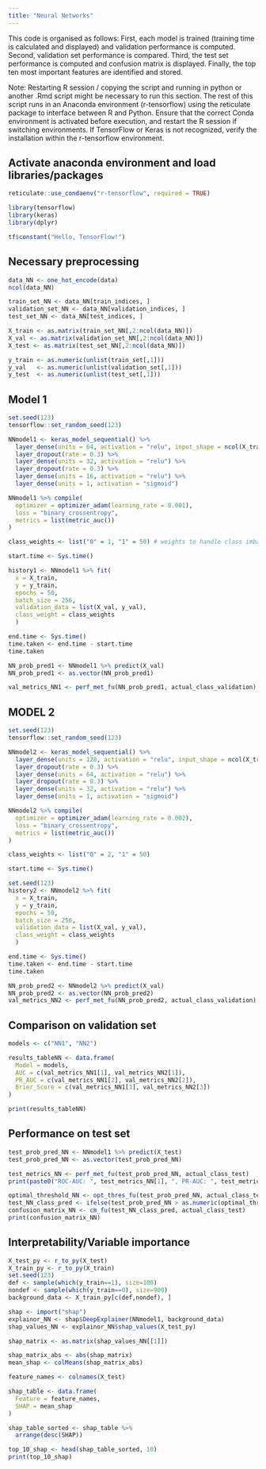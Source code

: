 ```yaml
---
title: "Neural Networks"
---
```


This code is organised as follows: 
First, each model is trained (training time is calculated and displayed) and validation performance is computed.
Second, validation set performance is compared.
Third, the test set performance is computed and confusion matrix is displayed. 
Finally, the top ten most important features are identified and stored.

Note: Restarting R session / copying the script and running in python or another
.Rmd script might be necessary to run this section. The rest of this script 
runs in an Anaconda environment (r-tensorflow) using the reticulate package to 
interface between R and Python. Ensure that the correct Conda environment is 
activated before execution, and restart the R session if switching environments.
If TensorFlow or Keras is not recognized, verify the installation within the 
r-tensorflow environment.


## Activate anaconda environment and load libraries/packages
```r
reticulate::use_condaenv("r-tensorflow", required = TRUE)

library(tensorflow)
library(keras)
library(dplyr)

tf$constant("Hello, TensorFlow!")
```


## Necessary preprocessing
```r
data_NN <- one_hot_encode(data)
ncol(data_NN)

train_set_NN <- data_NN[train_indices, ]
validation_set_NN <- data_NN[validation_indices, ]
test_set_NN <- data_NN[test_indices, ]

X_train <- as.matrix(train_set_NN[,2:ncol(data_NN)])
X_val <- as.matrix(validation_set_NN[,2:ncol(data_NN)])
X_test <- as.matrix(test_set_NN[,2:ncol(data_NN)])

y_train <- as.numeric(unlist(train_set[,1]))
y_val   <- as.numeric(unlist(validation_set[,1]))
y_test  <- as.numeric(unlist(test_set[,1]))
```



## Model 1

```r
set.seed(123) 
tensorflow::set_random_seed(123)

NNmodel1 <- keras_model_sequential() %>%
  layer_dense(units = 64, activation = "relu", input_shape = ncol(X_train)) %>%
  layer_dropout(rate = 0.3) %>%
  layer_dense(units = 32, activation = "relu") %>%
  layer_dropout(rate = 0.3) %>%
  layer_dense(units = 16, activation = "relu") %>%
  layer_dense(units = 1, activation = "sigmoid")

NNmodel1 %>% compile(
  optimizer = optimizer_adam(learning_rate = 0.001),
  loss = "binary_crossentropy",
  metrics = list(metric_auc())
)

class_weights <- list("0" = 1, "1" = 50) # weights to handle class imbalance

start.time <- Sys.time()

history1 <- NNmodel1 %>% fit(
  x = X_train,
  y = y_train,
  epochs = 50,
  batch_size = 256,
  validation_data = list(X_val, y_val),
  class_weight = class_weights
  )

end.time <- Sys.time()
time.taken <- end.time - start.time
time.taken

NN_prob_pred1 <- NNmodel1 %>% predict(X_val)
NN_prob_pred1 <- as.vector(NN_prob_pred1)

val_metrics_NN1 <- perf_met_fu(NN_prob_pred1, actual_class_validation)
```



## MODEL 2

```r
set.seed(123)  
tensorflow::set_random_seed(123)

NNmodel2 <- keras_model_sequential() %>%
  layer_dense(units = 128, activation = "relu", input_shape = ncol(X_train)) %>%
  layer_dropout(rate = 0.3) %>%
  layer_dense(units = 64, activation = "relu") %>%
  layer_dropout(rate = 0.3) %>%
  layer_dense(units = 32, activation = "relu") %>%
  layer_dense(units = 1, activation = "sigmoid")

NNmodel2 %>% compile(
  optimizer = optimizer_adam(learning_rate = 0.002),
  loss = "binary_crossentropy",
  metrics = list(metric_auc())
)

class_weights <- list("0" = 2, "1" = 50)

start.time <- Sys.time()

set.seed(123)
history2 <- NNmodel2 %>% fit(
  x = X_train,
  y = y_train,
  epochs = 50,
  batch_size = 256,
  validation_data = list(X_val, y_val),
  class_weight = class_weights
  )

end.time <- Sys.time()
time.taken <- end.time - start.time
time.taken

NN_prob_pred2 <- NNmodel2 %>% predict(X_val)
NN_prob_pred2 <- as.vector(NN_prob_pred2)
val_metrics_NN2 <- perf_met_fu(NN_prob_pred2, actual_class_validation)
```



## Comparison on validation set

```r
models <- c("NN1", "NN2")

results_tableNN <- data.frame(
  Model = models,
  AUC = c(val_metrics_NN1[1], val_metrics_NN2[1]),
  PR_AUC = c(val_metrics_NN1[2], val_metrics_NN2[2]),
  Brier_Score = c(val_metrics_NN1[3], val_metrics_NN2[3])
)

print(results_tableNN)
```



## Performance on test set

```r
test_prob_pred_NN <- NNmodel1 %>% predict(X_test)
test_prob_pred_NN <- as.vector(test_prob_pred_NN)

test_metrics_NN <- perf_met_fu(test_prob_pred_NN, actual_class_test)
print(paste0("ROC-AUC: ", test_metrics_NN[1], ", PR-AUC: ", test_metrics_NN[2], ", Brier score: ", test_metrics_NN[3]))

optimal_threshold_NN <- opt_thres_fu(test_prob_pred_NN, actual_class_test)
test_NN_class_pred <- ifelse(test_prob_pred_NN > as.numeric(optimal_threshold_NN)[1], 1, 0)
confusion_matrix_NN <- cm_fu(test_NN_class_pred, actual_class_test)
print(confusion_matrix_NN)
```




## Interpretability/Variable importance

```r
X_test_py <- r_to_py(X_test)
X_train_py <- r_to_py(X_train)
set.seed(123)
def <- sample(which(y_train==1), size=100)
nondef <- sample(which(y_train==0), size=900)
background_data <- X_train_py[c(def,nondef), ]

shap <- import("shap")
explainor_NN <- shap$DeepExplainer(NNmodel1, background_data)
shap_values_NN <- explainor_NN$shap_values(X_test_py) 

shap_matrix <- as.matrix(shap_values_NN[[1]])

shap_matrix_abs <- abs(shap_matrix)
mean_shap <- colMeans(shap_matrix_abs)

feature_names <- colnames(X_test)

shap_table <- data.frame(
  Feature = feature_names,
  SHAP = mean_shap
)

shap_table_sorted <- shap_table %>%
  arrange(desc(SHAP))

top_10_shap <- head(shap_table_sorted, 10)
print(top_10_shap)
```
